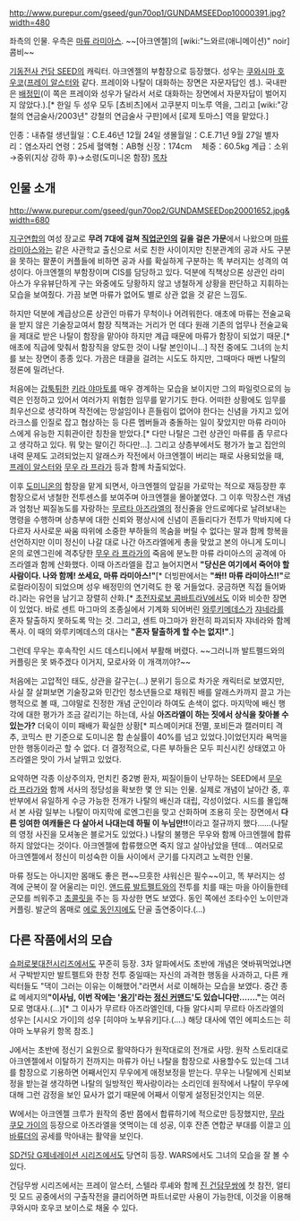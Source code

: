 http://www.purepur.com/gseed/gun70op1/GUNDAMSEEDop10000391.jpg?width=480

좌측의 인물. 우측은 [[마류 라미아스]]. ~~[아크엔젤]의 [wiki:"느와르(애니메이션)" noir] 콤비~~

[[기동전사 건담 SEED]]의 캐릭터. 아크엔젤의 부함장으로 등장했다. 성우는 [[쿠와시마 호우코]]([[프레이 알스터]]와 같다. 프레이와 나탈이 대화하는 장면은 자문자답인 셈.). 국내판은 [[배정민]](이 쪽은 프레이와 성우가 달라서 서로 대화하는 장면에서 자문자답이 벌어지지 않았다.).[* 한일 두 성우 모두 [쵸비츠]에서 고쿠분지 미노루 역을, 그리고 [wiki:"강철의 연금술사/2003년" 강철의 연금술사 구판]에서 [로제 토마스] 역을 맡았다.]

인종：내츄럴 
생년월일：C.E.46년 12월 24일 
생몰월일：C.E.71년 9월 27일 
별자리：염소자리 
연령：25세 
혈액형：AB형 
신장：174cm　 
체중：60.5kg 
계급：소위→중위(지상 강하 후)→소령(도미니온 함장) 
[[목차]]

== 인물 소개 ==
http://www.purepur.com/gseed/gun70op2/GUNDAMSEEDop20001652.jpg&width=680

[[지구연합]]의 여성 장교로 '''무려 7대에 걸쳐 [[직업군인]]의 길을 걸은 가문'''에서 나왔으며 [[마류 라미아스]]와는 같은 사관학교 출신으로 서로 친한 사이이지만 친분관계의 공과 사도 구분을 못하는 팔푼이 커플들에 비하면 공과 사를 확실하게 구분하는 똑 부러지는 성격의 여성이다. 아크엔젤의 부함장이며 CIS를 담당하고 있다. 덕분에 직책상으론 상관인 라미아스가 우유뷰단하게 구는 와중에도 당황하지 않고 냉철하게 상황을 판단하고 지휘하는 모습을 보여줬다. 가끔 보면 마류가 없어도 별로 상관 없을 것 같은 느낌도.

하지만 덕분에 계급상으론 상관인 마류가 무척이나 어려워한다. 애초에 마류는 전술교육을 받지 않은 기술장교여서 함장 직책과는 거리가 먼 데다 원래 기존의 업무나 전술교육을 제대로 받은 나탈이 함장을 맡아야 하지만 계급 때문에 마류가 함장이 되었기 때문.[* 애초에 직급에 맞춰서 함장직을 양도한 것이 나탈 본인이니...] 작전 중에도 그녀의 눈치를 보는 장면이 종종 있다. 가끔은 태클을 걸려는 시도도 하지만, 그때마다 매번 나탈의 정론에 밀려난다.

처음에는 [[갑툭튀]]한 [[키라 야마토]]를 매우 경계하는 모습을 보이지만 그의 파일럿으로의 능력은 인정하고 있어서 여러가지 위험한 임무를 맡기기도 한다. 어떠한 상황에도 임무를 최우선으로 생각하며 작전에는 망설임이나 흔들림이 없어야 한다는 신념을 가지고 있어 라크스를 인질로 잡고 협상하는 등 다른 멤버들과 충돌하는 일이 잦았지만 마류 라미아스에게 유능한 지휘관이란 칭찬을 받았다.[* 다만 나탈은 그런 상관인 마류를 좀 무르다고 생각하고 있다. 뭐 맞는 말이긴 하다만...]. 그리고 상층부에서도 평가가 높고 집안의 내력 문제도 고려되었는지 알래스카 작전에서 아크엔젤이 버리는 패로 사용되었을 때, [[프레이 알스터]]와 [[무우 라 프라가]] 등과 함께 차출되었다.

이후 [[도미니온]]의 함장을 맡게 되면서, 아크엔젤의 앞길을 가로막는 적으로 재등장한 후 함장으로서 냉철한 전투센스를 보여주며 아크엔젤을 몰아붙였다.
그 이후 막장스런 개념과 엄청난 찌질농도를 자랑하는 [[무르타 아즈라엘]]의 정신줄을 안드로메다로 날려보내는 명령을 수행하며 상층부에 대한 신뢰와 평상시에 신념이 흔들리다가 전투가 막바지에 다다르자 사사로운 싸움 따위에 소중한 부하들의 목숨을 버릴 수 없다는 말과 함께 항복을 선언하지만 이미 정신이 나갈 대로 나간 아즈라엘에게 총을 맞았고 본의 아니게 도미니온의 로엔그린에 격추당한 [[무우 라 프라가]]의 죽음에 분노한 마류 라미아스의 공격에 아즈라엘과 함께 산화했다. 이때 아즈라엘을 잡고 늘어지면서 '''"당신은 여기에서 죽어야 할 사람이다. 나와 함께! 쏘세요, 마류 라미아스!"'''[* 더빙판에서는 ''' "쏴!! 마류 라미아스!!"'''로 로컬라이징이 되었으며 성우 배정민의 연기력도 한 몫 거들었다. 궁금하면 직접 들어봐라.]라는 유언을 남기고 장렬히 산화.[* [[초전자로보 콤바트라V]]에서도 이와 비슷한 장면이 있었다. 바로 센트 마그마의 조종실에서 기계화 되어버린 [[와루키메데스]]가 [[쟈네라]]를 혼자 탈출하지 못하도록 막는 것. 그리고, 센트 마그마가 완전히 파괴되자 쟈네라와 함께 폭사. 이 때의 와루키메데스의 대사는 '''"혼자 탈출하게 할 수는 없지!"'''.] 

그런데 무우는 후속작인 시드 데스티니에서 부활해 버렸다. ~~그러니까 발트펠드와의 커플링은 못 봐주겠다 이거지, 모로사와 이 개객끼야?~~

처음에는 고압적인 태도, 상관을 갈구는(...) 분위기 등으로 차가운 캐릭터로 보였지만, 사실 잘 살펴보면 기술장교와 민간인 청소년들으로 채워진 배를 알래스카까지 끌고 가는 행적으로 볼 때, 그야말로 진정한 개념 군인이라 하여도 손색이 없다. 마지막에 배신 행각에 대한 평가가 조금 갈리기는 하는데, 사실 '''아즈라엘이 하는 짓에서 상식을 찾아볼 수 있는가?''' 더욱이 이미 패배가 확실한 상황[* 피스메이커대 전멸, 포비든과 캘러미티 격추, 코믹스 판 기준으로 도미니온 함 손실률이 40%를 넘고 있었다.]이었던지라 욕먹을 만한 행동이라곤 할 수 없다. 더 결정적으로, 다른 부하들은 모두 피신시킨 상태였고 아즈라엘은 맛이 가서 날뛰고 있었다.

요약하면 각종 이상주의자, 먼치킨 중2병 환자, 찌질이들이 난무하는 SEED에서 [[무우 라 프라가]]와 함께 서사의 정당성을 확보한 몇 안 되는 인물. 실제로 개념이 날아간 중, 후반부에서 유일하게 수긍 가능한 전개가 나탈의 배신과 대립, 각성이었다. 시드를 몰입해서 본 사람 일부는 나탈이 마지막에 로엔그린을 맞고 산화하며 조용히 웃는 장면에서 '''다른 잉여한 여캐들은 다 살아서 나대는데 하필 이 누님만!!'''이라고 절규까지 했다……(나탈의 영정 사진을 모셔놓은 블로거도 있었다.) 나탈의 불행은 무우와 함께 아크엔젤에 합류하지 않았다는 것이다. 아크엔젤에 합류했으면 죽지 않고 살아남았을 텐데... 여러모로 아크엔젤에서 정신이 미성숙한 이들 사이에서 군기를 다지려고 노력한 인물.

마류 정도는 아니지만 몸매도 좋은 편~~므흣한 샤워신은 필수~~이고, 똑 부러지는 성격에 군복이 잘 어울리는 미인. [[앤드류 발트펠트]]와의 전투를 치를 때는 마을 아이들한테 군모를 씌워주고 [[초콜릿]]을 주는 등 자상한 면도 보였다. 
동인 쪽에선 조타수인 노이만과 커플링. 발군의 몸매로 [[에로 동인지]]에도 단골 출연중이다.(...)
== 다른 작품에서의 모습 ==
[[슈퍼로봇대전]]시리즈에서도 꾸준히 등장. 3차 알파에서도 초반에 개념은 엿바꿔먹었냐면서 구박받지만 발트펠트와 한창 전투 중일때는 자신의 과격한 행동을 사과하고, 다른 캐릭터들도 "댁이 그러는 이유는 이해했어."라면서 서로 이해하는 모습을 보였다.
중간 종료 메세지의'''"이사님, 이번 작에는 '[[용기]]'라는 [[정신 커맨드]]'도 있습니다만……."'''는 여러모로 명대사.(...)[* 그 이사가 무르타 아즈라엘인데, 다들 알다시피 무르타 아즈라엘의 성우는 [시시오 가이]의 성우 [히야마 노부유키]다.(....) 해당 대사에 엮인 에피소드는 히야마 노부유키 항목 참조.] 

J에서는 초반에 정신기 요원으로 활약하다가 원작대로의 전개로 사망. 원작 스토리대로 아크엔젤에서 이탈하기 전까지는 마류가 아닌 나탈을 함장으로 사용할수도 있는데 그녀를 함장으로 기용하면 어째서인지 무우에게 애정보정을 받는다. 무우는 나탈에게 신뢰보정을 받는걸 생각하면 나탈의 일방적인 짝사랑이라는 소리인데 원작에서 나탈이 무우에 대해 그런 감정을 보인 묘사가 없기 때문에 어째서 이렇게 설정된것인지는 의문.

W에서는 아크엔젤 크루가 원작의 중반 쯤에서 합류하기에 적으로만 등장했지만, [[무라쿠모 가이]]의 등장으로 아즈라엘을 엿먹이는 데 성공, 이후 잔존 연합군 부대를 이끌고 [[이바류더]]의 공세를 막아내는 활약을 보인다.

[[SD건담 G제네레이션 시리즈]]에서도 당연히 등장. WARS에서도 그녀의 모습을 잘 볼 수 있다.

건담무쌍 시리즈에서는 프레이 알스터, 스텔라 루셰와 함께 [[진 건담무쌍]]에 첫 참전, 얼티밋 모드 공중에서의 구출작전을 클리어하면 파트너로만 사용이 가능한데, 이것을 이용해 쿠와시마 호우코 보이스로 채울 수 있다.
